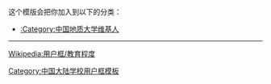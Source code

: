 {{Userbox
  |border-c = #AAAA00
  |border-s = 1
  |id-c     = #fff
  |id-s     = 10
  |id-fc    = #000
  |info-c   = #808080
  |info-s   = 10
  |info-fc  = #ff0
  |id       = <big>地大</big>
  |info     = 这个用户是'''<span class="org">[[中国地质大学]]'''</span>的校友、学生或老师。
}}<includeonly>[[Category:中国地质大学维基人|{{PAGENAME}}]]</includeonly>
<noinclude>
<div style="clear:both">
这个模版会把你加入到以下的分类：
*[[:Category:中国地质大学维基人]]
----
[[Wikipedia:用户框/教育程度]]</div>
{{UF-hcard-part}}
[[Category:中国大陆学校用户框模板]]


</noinclude>